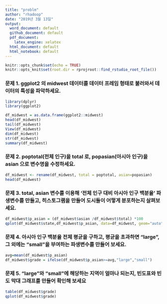 ```yaml
---
title: "problm"
author: "rhadoop"
date: "2019년 3월 13일"
output: 
  word_document: default
  github_document: default
  pdf_document: 
    latex_engine: xelatex
  html_document: default
  html_notebook: default  
---
```


```r
knitr::opts_chunk$set(echo = TRUE)
knitr::opts_knit$set(root.dir = rprojroot::find_rstudio_root_file())
```

### 문제 1. ggplot2 의 midwest 데이터를 데이터 프레임 형태로 불러와서 데이터의 특성을 파악하세요.
```r
library(dplyr)
library(ggplot2)

df_midwest = as.data.frame(ggplot2::midwest)
head(df_midwest)
tail(df_midwest)
View(df_midwest)
dim(df_midwest)
str(df_midwest)
summary(df_midwest)
```
### 문제 2. poptotal(전체 인구)을 total 로, popasian(아시아 인구)을 asian 으로 변수명을 수정하세요.
```r
df_midwest <- rename(df_midwest, total = poptotal, asian=popasian)
head(df_midwest)
```

### 문제 3. total, asian 변수를 이용해 '전체 인구 대비 아시아 인구 백분율' 파생변수를 만들고, 히스토그램을 만들어 도시들이 어떻게 분포하는지 살펴보세요.
```r
df_midwest$p_asian = (df_midwest$asian /df_midwest$total) *100
qplot(df_midwest$state,df_midwest$p_asian, data=df_midwest, geom="auto")
```
### 문제 4. 아시아 인구 백분율 전체 평균을 구하고, 평균을 초과하면 "large", 그 외에는 "small"을 부여하는 파생변수를 만들어 보세요.
```r
avg=mean(df_midwest$p_asian)
df_midwest$grade = ifelse(df_midwest$p_asian>=avg,"large","small")

```
                  
### 문제 5. "large"와 "small"에 해당하는 지역이 얼마나 되는지, 빈도표와 빈도 막대 그래프를 만들어 확인해 보세요
```r
table(df_midwest$grade)
qplot(df_midwest$grade)
```


